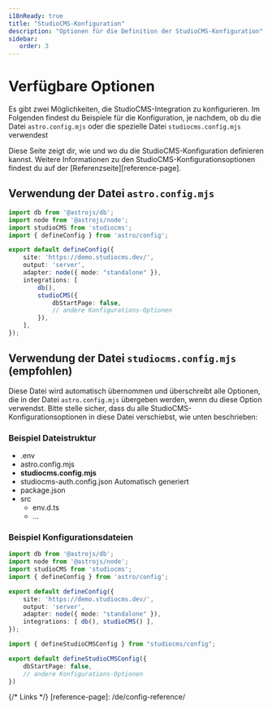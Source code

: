 ```yaml
---
i18nReady: true
title: "StudioCMS-Konfiguration"
description: "Optionen für die Definition der StudioCMS-Konfiguration"
sidebar:
   order: 3
---
```



# Verfügbare Optionen

Es gibt zwei Möglichkeiten, die StudioCMS-Integration zu konfigurieren. Im Folgenden findest du Beispiele für die Konfiguration, je nachdem, ob du die Datei `astro.config.mjs` oder die spezielle Datei `studiocms.config.mjs` verwendest

<ReadMore>
Diese Seite zeigt dir, wie und wo du die StudioCMS-Konfiguration definieren kannst. Weitere Informationen zu den StudioCMS-Konfigurationsoptionen findest du auf der [Referenzseite][reference-page].
</ReadMore>

## Verwendung der Datei `astro.config.mjs`

```ts twoslash title="astro.config.mjs"
import db from '@astrojs/db';
import node from '@astrojs/node';
import studioCMS from 'studiocms';
import { defineConfig } from 'astro/config';

export default defineConfig({
    site: 'https://demo.studiocms.dev/',
    output: 'server',
    adapter: node({ mode: "standalone" }),
    integrations: [
        db(),
        studioCMS({
            dbStartPage: false,
            // andere Konfigurations-Optionen
        }),
    ],
});
```

## Verwendung der Datei `studiocms.config.mjs` (empfohlen)

Diese Datei wird automatisch übernommen und überschreibt alle Optionen, die in der Datei `astro.config.mjs` übergeben werden, wenn du diese Option verwendst. Bitte stelle sicher, dass du alle StudioCMS-Konfigurationsoptionen in diese Datei verschiebst, wie unten beschrieben:

### Beispiel Dateistruktur

<FileTree>

- .env
- astro.config.mjs
- **studiocms.config.mjs**
- studiocms-auth.config.json Automatisch generiert
- package.json
- src
  - env.d.ts
  - ...

</FileTree>

### Beispiel Konfigurationsdateien

```ts twoslash title="astro.config.mjs"
import db from '@astrojs/db';
import node from '@astrojs/node';
import studioCMS from 'studiocms';
import { defineConfig } from 'astro/config';

export default defineConfig({
    site: 'https://demo.studiocms.dev/',
    output: 'server',
    adapter: node({ mode: "standalone" }),
    integrations: [ db(), studioCMS() ],
});
```

```ts twoslash title="studiocms.config.mjs"
import { defineStudioCMSConfig } from "studiocms/config";

export default defineStudioCMSConfig({
    dbStartPage: false,
    // andere Konfigurations-Optionen
})
```

{/* Links */}
[reference-page]: /de/config-reference/
